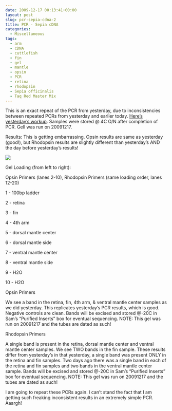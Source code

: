 ```yaml
---
date: 2009-12-17 00:13:41+00:00
layout: post
slug: pcr-sepia-cdna-2
title: PCR - Sepia cDNA
categories:
  - Miscellaneous
tags:
  - arm
  - cDNA
  - cuttlefish
  - fin
  - gel
  - mantle
  - opsin
  - PCR
  - retina
  - rhodopsin
  - Sepia officinalis
  - Taq Red Master Mix
---
```


This is an exact repeat of the PCR from yesterday, due to inconsistencies between repeated PCRs from yesterday and earlier today. [Here's yesterday's workup](https://eagle.fish.washington.edu/Arabidopsis/Notebook%20Workup%20Files/20091215-02.jpg). Samples were stored @ 4C O/N after completion of PCR. Gell was run on 20091217.

Results: This is getting embarrassing. Opsin results are same as yesterday (good!), but Rhodopsin results are slightly different than yesterday's AND the day before yesterday's results!

![](https://eagle.fish.washington.edu/Arabidopsis/20091216-02.jpg)

Gel Loading (from left to right):

Opsin Primers (lanes 2-10), Rhodopsin Primers (same loading order, lanes 12-20)

1 - 100bp ladder

2 - retina

3 - fin

4 - 4th arm

5 - dorsal mantle center

6 - dorsal mantle side

7 - ventral mantle center

8 - ventral mantle side

9 - H2O

10 - H2O

Opsin Primers

We see a band in the retina, fin, 4th arm, & ventral mantle center samples as we did yesterday. This replicates yesterday's PCR results, which is good. Negative controls are clean. Bands will be excised and stored @-20C in Sam's "Purified Inserts" box for eventual sequencing. NOTE: This gel was run on 20091217 and the tubes are dated as such!

Rhodopsin Primers

A single band is present in the retina, dorsal mantle center and ventral mantle center samples. We see TWO bands in the fin sample. These results differ from yesterday's in that yesterday, a single band was present ONLY in the retina and fin samples. Two days ago there was a single band in each of the retina and fin samples and two bands in the ventral mantle center sample. Bands will be excised and stored @-20C in Sam's "Purified Inserts" box for eventual sequencing. NOTE: This gel was run on 20091217 and the tubes are dated as such!

I am going to repeat these PCRs again. I can't stand the fact that I am getting such freaking inconsistent results in an extremely simple PCR. Aaargh!
